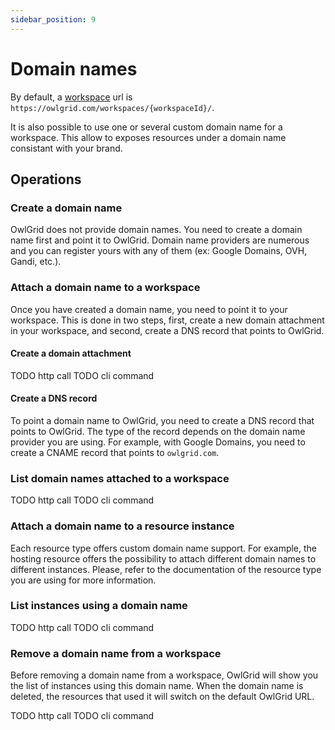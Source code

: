 ```yaml
---
sidebar_position: 9
---
```



# Domain names

By default, a [workspace](/docs/general/concepts/workspaces) url is `https://owlgrid.com/workspaces/{workspaceId}/`. 

It is also possible to use one or several custom domain name for a workspace. This allow to exposes resources under a domain name consistant with your brand.

## Operations

### Create a domain name

OwlGrid does not provide domain names. You need to create a domain name first and point it to OwlGrid. Domain name providers are numerous and you can register yours with any of them (ex: Google Domains, OVH, Gandi, etc.).

### Attach a domain name to a workspace

Once you have created a domain name, you need to point it to your workspace. This is done in two steps, first, create a new domain attachment in your workspace, and second, create a DNS record that points to OwlGrid.

#### Create a domain attachment

<Tabs groupId="client">
  <TabItem value="http" label="HTTP API">
  TODO http call
  </TabItem>
  <TabItem value="typescript" label="Typescript">
  TODO cli command
  </TabItem>
</Tabs>

#### Create a DNS record

To point a domain name to OwlGrid, you need to create a DNS record that points to OwlGrid. The type of the record depends on the domain name provider you are using. For example, with Google Domains, you need to create a CNAME record that points to `owlgrid.com`.

### List domain names attached to a workspace

<Tabs groupId="client">
  <TabItem value="http" label="HTTP API">
  TODO http call
  </TabItem>
  <TabItem value="typescript" label="Typescript">
  TODO cli command
  </TabItem>
</Tabs>

### Attach a domain name to a resource instance

Each resource type offers custom domain name support. For example, the hosting resource offers the possibility to attach different domain names to different instances. Please, refer to the documentation of the resource type you are using for more information.

### List instances using a domain name

<Tabs groupId="client">
  <TabItem value="http" label="HTTP API">
  TODO http call
  </TabItem>
  <TabItem value="typescript" label="Typescript">
  TODO cli command
  </TabItem>
</Tabs>

### Remove a domain name from a workspace

Before removing a domain name from a workspace, OwlGrid will show you the list of instances using this domain name. When the domain name is deleted, the resources that used it will switch on the default OwlGrid URL.

<Tabs groupId="client">
  <TabItem value="http" label="HTTP API">
  TODO http call
  </TabItem>
  <TabItem value="typescript" label="Typescript">
  TODO cli command
  </TabItem>
</Tabs>
